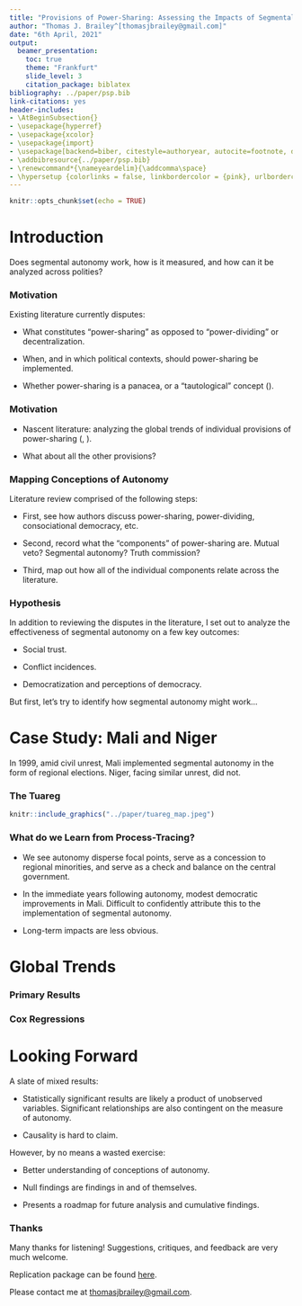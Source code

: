 ```yaml
---
title: "Provisions of Power-Sharing: Assessing the Impacts of Segmental Autonomy^[TF28: Strategies for Minority Accommodation, ISA 2021]"
author: "Thomas J. Brailey^[thomasjbrailey@gmail.com]"
date: "6th April, 2021"
output: 
  beamer_presentation:
    toc: true
    theme: "Frankfurt"
    slide_level: 3
    citation_package: biblatex
bibliography: ../paper/psp.bib
link-citations: yes  
header-includes: 
- \AtBeginSubsection{}
- \usepackage{hyperref}
- \usepackage{xcolor}
- \usepackage{import}
- \usepackage[backend=biber, citestyle=authoryear, autocite=footnote, doi = false, url = false, isbn = false]{biblatex}
- \addbibresource{../paper/psp.bib}
- \renewcommand*{\nameyeardelim}{\addcomma\space}
- \hypersetup {colorlinks = false, linkbordercolor = {pink}, urlbordercolor = {cyan}, citebordercolor = {cyan}}
---
```


```r
knitr::opts_chunk$set(echo = TRUE)
```

# Introduction

Does segmental autonomy work, how is it measured, and how can it be analyzed across polities?

### Motivation

Existing literature currently disputes: 

- What constitutes "power-sharing" as opposed to "power-dividing" or decentralization.

- When, and in which political contexts, should power-sharing be implemented.

- Whether power-sharing is a panacea, or a "tautological" concept (\cite{andeweg_consociational_2000}).

### Motivation

- Nascent literature: analyzing the global trends of individual provisions of power-sharing (\cite{ram_mutual_2014}, \cite{kelly_power-sharing_2019}).

- What about all the other provisions? 

### Mapping Conceptions of Autonomy

Literature review comprised of the following steps:

- First, see how authors discuss power-sharing, power-dividing, consociational democracy, etc. 

- Second, record what the "components" of power-sharing are. Mutual veto? Segmental autonomy? Truth commission? 

- Third, map out how all of the individual components relate across the literature.\footnote{This remains a work in progress.}

### Hypothesis

In addition to reviewing the disputes in the literature, I set out to analyze the effectiveness of segmental autonomy on a few key outcomes: 

- Social trust.
  
- Conflict incidences.
  
- Democratization and perceptions of democracy.
  
But first, let's try to identify how segmental autonomy might work...

# Case Study: Mali and Niger

In 1999, amid civil unrest, Mali implemented segmental autonomy in the form of regional elections. Niger, facing similar unrest, did not. 

\begin{table}[!htbp]
    \centering
    \setlength{\tabcolsep}{10pt}
    \renewcommand{\arraystretch}{1.5} 
    \resizebox{\textwidth}{!}{\begin{tabular}{|l|c|c|}
            \hline
            \textbf{Country}                &   \textbf{Mali}  &  \textbf{Niger}  \\ 
            \hline
            Regional Autonomy?              &   Yes            &  No              \\
            \hline
            Population (1999, millions)     &   10.6           &  10.9            \\
            \hline
            Tuareg \% of Population (2001)  &   10             &  9.3             \\
            \hline
            GDP (1999, billion USD)         &   3.4            &  2.0             \\
            \hline
            Ethnic Fractionalization (1999) &   0.8            &  0.6             \\
            \hline
            Area (million sq. km.)          &   1.2            &  1.3             \\
            \hline
            Former French Colony?           &  Yes             &  Yes             \\
            \hline 
            Political System                &  Unitary semi-presidential republic & Unitary
            semi-presidential republic  \\
            \hline
    \end{tabular}}
    \caption{Country Characteristics Around Mali's Decentralization}
\end{table}

### The Tuareg

```r
knitr::include_graphics("../paper/tuareg_map.jpeg")
```

### What do we Learn from Process-Tracing? 

- We see autonomy disperse focal points, serve as a concession to regional minorities, and serve as a check and balance on the central government.\footnote{\cite{seely_political_2001} and \cite{krings_marginalisation_1995} provide excellent discussions on decentralization in Mali and Niger in the late 1990s.}

- In the immediate years following autonomy, modest democratic improvements in Mali. Difficult to confidently attribute this to the implementation of segmental autonomy.  

- Long-term impacts are less obvious.\footnote{http://news.bbc.co.uk/1/hi/world/africa/6982266.stm, https://www.aljazeera.com/news/2020/12/22/un-mali-probe-sees-war-crimes-crimes-against-humanity} 

# Global Trends

### Primary Results

\tiny
\subimport{../paper}{lm_full_primary_outcomes_only.tex}

### Cox Regressions

\tiny
\subimport{../paper}{dem_cox_lag5.tex}

# Looking Forward

A slate of mixed results:

- Statistically significant results are likely a product of unobserved variables. Significant relationships are also contingent on the measure of autonomy. 

- Causality is hard to claim. 

However, by no means a wasted exercise:

- Better understanding of conceptions of autonomy. 

- Null findings are findings in and of themselves. 

- Presents a roadmap for future analysis and cumulative findings. 

### Thanks

Many thanks for listening! Suggestions, critiques, and feedback are very much welcome. 

Replication package can be found [here](https://github.com/tjbrailey/SegmentalAutonomy).

Please contact me at [thomasjbrailey@gmail.com](thomasjbrailey@gmail.com).
